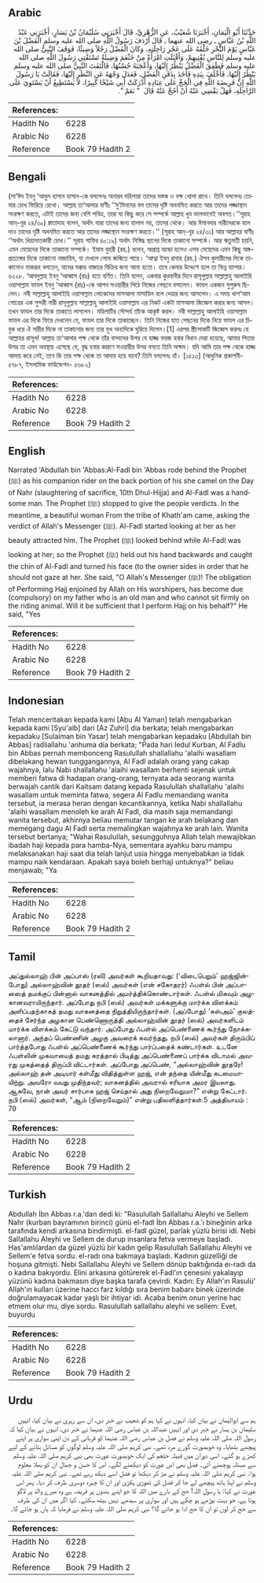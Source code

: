 ## Arabic


<div dir="rtl" lang="ar" style={{fontSize:'larger',backgroundColor:'#f8f9fa',padding:20}}>
حَدَّثَنَا أَبُو الْيَمَانِ، أَخْبَرَنَا شُعَيْبٌ، عَنِ الزُّهْرِيِّ، قَالَ أَخْبَرَنِي سُلَيْمَانُ بْنُ يَسَارٍ، أَخْبَرَنِي عَبْدُ اللَّهِ بْنُ عَبَّاسٍ ـ رضى الله عنهما ـ قَالَ أَرْدَفَ رَسُولُ اللَّهِ صلى الله عليه وسلم الْفَضْلَ بْنَ عَبَّاسٍ يَوْمَ النَّحْرِ خَلْفَهُ عَلَى عَجُزِ رَاحِلَتِهِ، وَكَانَ الْفَضْلُ رَجُلاً وَضِيئًا، فَوَقَفَ النَّبِيُّ صلى الله عليه وسلم لِلنَّاسِ يُفْتِيهِمْ، وَأَقْبَلَتِ امْرَأَةٌ مِنْ خَثْعَمَ وَضِيئَةٌ تَسْتَفْتِي رَسُولَ اللَّهِ صلى الله عليه وسلم فَطَفِقَ الْفَضْلُ يَنْظُرُ إِلَيْهَا، وَأَعْجَبَهُ حُسْنُهَا، فَالْتَفَتَ النَّبِيُّ صلى الله عليه وسلم يَنْظُرُ إِلَيْهَا، فَأَخْلَفَ بِيَدِهِ فَأَخَذَ بِذَقَنِ الْفَضْلِ، فَعَدَلَ وَجْهَهُ عَنِ النَّظَرِ إِلَيْهَا، فَقَالَتْ يَا رَسُولَ اللَّهِ إِنَّ فَرِيضَةَ اللَّهِ فِي الْحَجِّ عَلَى عِبَادِهِ أَدْرَكَتْ أَبِي شَيْخًا كَبِيرًا، لاَ يَسْتَطِيعُ أَنْ يَسْتَوِيَ عَلَى الرَّاحِلَةِ، فَهَلْ يَقْضِي عَنْهُ أَنْ أَحُجَّ عَنْهُ قَالَ ‏ "‏ نَعَمْ ‏"‏‏.‏
</div>
<div style={{backgroundColor:'#f8f9fa',padding:20, marginBottom: 10}}><table> <thead> <tr> <th>References:</th> <th></th> </tr> </thead> <tbody><tr><td>Hadith No</td><td>6228</td></tr><tr><td>Arabic No</td><td>6228</td></tr><tr><td>Reference</td><td>Book 79 Hadith 2</td></tr></tbody></table></div>

## Bengali


<div dir="ltr" lang="bn" style={{fontSize:'larger',backgroundColor:'#f8f9fa',padding:20}}>
(সা‘ঈদ ইবনু ‘আবুল হাসান হাসান-কে বললেনঃ অনারব মহিলারা তাদের মস্তক ও বক্ষ খোলা রাখে। তিনি বললেনঃ তোমার চোখ ফিরিয়ে রেখো। আল্লাহ তা‘আলার বাণীঃ ‘‘মু’মিনদের বল তাদের দৃষ্টি অবনমিত করতে আর তাদের লজ্জাস্থান সংরক্ষণ করতে, এটাই তাদের জন্য বেশি পবিত্র, তারা যা কিছু করে সে সম্পর্কে আল্লাহ খুব ভালভাবেই অবগত।’’সূরাহ আন্-নূর ২৪/৩০) ক্বাতাদাহ বলেন, অর্থাৎ যারা তাদের জন্য হালাল নয়, তাদের থেকে। আর ঈমানদার নারীদেরকে বলে দাও তাদের দৃষ্টি অবনমিত করতে আর তাদের লজ্জাস্থান সংরক্ষণ করতে।’’ (সূরাহ আন্-নূর ২৪/৩১) আর আল্লাহর বাণীঃ ‘‘অর্থাৎ খিয়ানাতকারী চোখ।’’ সূরাহ গাফির ৪০:১৯) অর্থাৎ নিষিদ্ধ স্থানের দিকে তাকানো সম্পর্কে। আর ঋতুমতী হয়নি, এমন মেয়েদের দিকে তাকানো সম্পর্কে। ইমাম যুহরী (রহ.) বলেন, অপ্রাপ্ত বয়স্কা হলেও এসব মেয়েদের এমন কিছু অঙ্গ-প্রত্যঙ্গের দিকে তাকানো নাজায়িয, যা দেখলে লোভ জন্মিতে পারে। ‘আত্বা ইবনু রাবাহ (রহ.) ঐসব কুমারীদের দিকে তাকানোও মাকরূহ বলতেন, যাদের মক্কার বাজারে বিক্রির জন্য আনা হতো। তবে কেনার উদ্দেশে হলে তা ভিন্ন ব্যাপার। ৬২২৮. ‘আবদুল্লাহ ইবনু ‘আব্বাস (রাঃ) হতে বর্ণিত। তিনি বলেন, একবার কুরবানীর দিনে রাসূলুল্লাহ সাল্লাল্লাহু আলাইহি ওয়াসাল্লাম ফাযল ইবনু ‘আব্বাস (রাঃ)-কে আপন সওয়ারীর পিঠে নিজের পেছনে বসালেন। ফাযল একজন সুপুরুষ ছিলেন। নবী সাল্লাল্লাহু আলাইহি ওয়াসাল্লাম লোকেদের মাসআলা মাসায়িল বলে দেয়ার জন্য আসলেন। এ সময় খাশ‘আম গোত্রের এক সুন্দরী নারী রাসূলুল্লাহ সাল্লাল্লাহু আলাইহি ওয়াসাল্লাম এর নিকট একটা মাসআলা জিজ্ঞেস করার জন্য আসল। তখন ফাযল তার দিকে তাকাতে লাগলেন। মহিলাটির সৌন্দর্য তাঁকে আকৃষ্ট করল। নবী সাল্লাল্লাহু আলাইহি ওয়াসাল্লাম ফাযল এর দিকে ফিরে দেখলেন যে, ফাযল তার দিকে তাকাচ্ছেন। তিনি নিজের হাত পেছনের দিকে নিয়ে ফাযল এর চিবুক ধরে ঐ নারীর দিকে না তাকানোর জন্য তার মুখ অন্যদিকে ঘুরিয়ে দিলেন।[1] এরপর স্ত্রীলোকটি জিজ্ঞেস করলঃ হে আল্লাহর রাসূল! আল্লাহ তা‘আলার পক্ষ থেকে তাঁর বান্দাদের উপর যে হাজ্জ ফরজ হবার বিধান দেয়া হয়েছে, আমার পিতার উপর তা এমন অবস্থায় এসেছে যে, বৃদ্ধ হবার কারণে সওয়ারীর উপর বসতে তিনি অক্ষম। যদি আমি তার পক্ষ থেকে হাজ্জ আদায় করে নেই, তবে কি তার পক্ষ থেকে তা আদায় হয়ে যাবে? তিনি বললেনঃ হাঁ। [১৫১৩] (আধুনিক প্রকাশনী- ৫৭৮৭, ইসলামিক ফাউন্ডেশন- ৫৬৮২)
</div>
<div style={{backgroundColor:'#f8f9fa',padding:20, marginBottom: 10}}><table> <thead> <tr> <th>References:</th> <th></th> </tr> </thead> <tbody><tr><td>Hadith No</td><td>6228</td></tr><tr><td>Arabic No</td><td>6228</td></tr><tr><td>Reference</td><td>Book 79 Hadith 2</td></tr></tbody></table></div>

## English


<div dir="ltr" lang="en" style={{fontSize:'larger',backgroundColor:'#f8f9fa',padding:20}}>
Narrated 'Abdullah bin 'Abbas:Al-Fadl bin 'Abbas rode behind the Prophet (ﷺ) as his companion rider on the back portion of his she camel on the Day of Nahr (slaughtering of sacrifice, 10th Dhul-Hijja) and Al-Fadl was a handsome man. The Prophet (ﷺ) stopped to give the people verdicts. In the meantime, a beautiful woman From the tribe of Khath'am came, asking the verdict of Allah's Messenger (ﷺ). Al-Fadl started looking at her as her beauty attracted him. The Prophet (ﷺ) looked behind while Al-Fadl was looking at her; so the Prophet (ﷺ) held out his hand backwards and caught the chin of Al-Fadl and turned his face (to the owner sides in order that he should not gaze at her. She said, "O Allah's Messenger (ﷺ)! The obligation of Performing Hajj enjoined by Allah on His worshipers, has become due (compulsory) on my father who is an old man and who cannot sit firmly on the riding animal. Will it be sufficient that I perform Hajj on his behalf?" He said, "Yes
</div>
<div style={{backgroundColor:'#f8f9fa',padding:20, marginBottom: 10}}><table> <thead> <tr> <th>References:</th> <th></th> </tr> </thead> <tbody><tr><td>Hadith No</td><td>6228</td></tr><tr><td>Arabic No</td><td>6228</td></tr><tr><td>Reference</td><td>Book 79 Hadith 2</td></tr></tbody></table></div>

## Indonesian


<div dir="ltr" lang="id" style={{fontSize:'larger',backgroundColor:'#f8f9fa',padding:20}}>
Telah menceritakan kepada kami [Abu Al Yaman] telah mengabarkan kepada kami [Syu'aib] dari [Az Zuhri] dia berkata; telah mengabarkan kepadaku [Sulaiman bin Yasar] telah mengabarkan kepadaku [Abdullah bin Abbas] radliallahu 'anhuma dia berkata; "Pada hari Iedul Kurban, Al Fadlu bin Abbas pernah membonceng Rasulullah shallallahu 'alaihi wasallam dibelakang hewan tunggangannya, Al Fadl adalah orang yang cakap wajahnya, lalu Nabi shallallahu 'alaihi wasallam berhenti sejenak untuk memberi fatwa di hadapan orang-orang, ternyata ada seorang wanita berwajah cantik dari Kaitsam datang kepada Rasulullah shallallahu 'alaihi wasallam untuk meminta fatwa, segera Al Fadlu memandang wanita tersebut, ia merasa heran dengan kecantikannya, ketika Nabi shallallahu 'alaihi wasallam menoleh ke arah Al Fadl, dia masih saja memandangi wanita tersebut, akhirnya beliau memutar tangan ke arah belakang dan memegang dagu Al Fadl serta memalingkan wajahnya ke arah lain. Wanita tersebut bertanya; "Wahai Rasulullah, sesungguhnya Allah telah mewajibkan ibadah haji kepada para hamba-Nya, sementara ayahku baru mampu melaksanakan haji saat dia telah lanjut usia hingga menyebabkan ia tidak mampu naik kendaraan. Apakah saya boleh berhaji untuknya?" beliau menjawab; "Ya
</div>
<div style={{backgroundColor:'#f8f9fa',padding:20, marginBottom: 10}}><table> <thead> <tr> <th>References:</th> <th></th> </tr> </thead> <tbody><tr><td>Hadith No</td><td>6228</td></tr><tr><td>Arabic No</td><td>6228</td></tr><tr><td>Reference</td><td>Book 79 Hadith 2</td></tr></tbody></table></div>

## Tamil


<div dir="ltr" lang="ta" style={{fontSize:'larger',backgroundColor:'#f8f9fa',padding:20}}>
அப்துல்லாஹ் பின் அப்பாஸ் (ரலி) அவர்கள் கூறியதாவது: (‘விடைபெறும்’ ஹஜ்ஜின்போது) அல்லாஹ்வின் தூதர் (ஸல்) அவர்கள் (என் சகோதரர்) ஃபள்ல் பின் அப்பாஸைத் தமக்குப் பின்னால் வாகனத்தில் அமர்த்திக்கொண்டார்கள். ஃபள்ல் மிகவும் அழகானவராயிருந்தார். அப்போது நபி (ஸல்) அவர்கள் மக்களுக்கு மார்க்க விளக்கம் அளிப்பதற்காகத் தமது வாகனத்தை நிறுத்தியிருந்தார்கள். (அப்போது) ‘கஸ்அம்’ குலத்தைச் சேர்ந்த அழகான பெண்ணொருத்தி அல்லாஹ்வின் தூதர் (ஸல்) அவர்களிடம் மார்க்க விளக்கம் கேட்டு வந்தார். அப்போது ஃபள்ல் அப்பெண்ணைக் கூர்ந்து நோக்கலானார். அந்தப் பெண்ணின் அழகு அவரைக் கவர்ந்தது. நபி (ஸல்) அவர்கள் திரும்பிப் பார்த்தபோது ஃபள்ல் அப்பெண்ணைக் கூர்ந்து பார்ப்பதைக் கண்டார்கள். உடனே ஃபள்லின் முகவாயைத் தமது கரத்தால் பிடித்து அப்பெண்ணைப் பார்க்க விடாமல் அவரது முகத்தைத் திருப்பி விட்டார்கள். அப்போது அப்பெண், “அல்லாஹ்வின் தூதரே! அல்லாஹ் தன் அடியார் கள்மீது விதித்துள்ள ஹஜ், என் தந்தை யின்மீது கடமையாயிற்று. அவரோ வயது முதிந்தவர்; வாகனத்தில் அவரால் சரியாக அமர இயலாது. ஆகவே, நான் அவர் சார்பாக ஹஜ் செய்தால் அது நிறைவேறுமா?” என்று கேட்டார். நபி (ஸல்) அவர்கள், “ஆம் (நிறைவேறும்)” என்று பதிலளித்தார்கள்.5 அத்தியாயம் : 79
</div>
<div style={{backgroundColor:'#f8f9fa',padding:20, marginBottom: 10}}><table> <thead> <tr> <th>References:</th> <th></th> </tr> </thead> <tbody><tr><td>Hadith No</td><td>6228</td></tr><tr><td>Arabic No</td><td>6228</td></tr><tr><td>Reference</td><td>Book 79 Hadith 2</td></tr></tbody></table></div>

## Turkish


<div dir="ltr" lang="tr" style={{fontSize:'larger',backgroundColor:'#f8f9fa',padding:20}}>
Abdullah İbn Abbas r.a.'dan dedi ki: "Rasulullah Sallallahu Aleyhi ve Sellem Nahr (kurban bayramının birinci) günü el-fadl İbn Abbas r.a.'ı bineğinin arka tarafında kendi arkasına bindirmişti. el-fadl güzel, parlak yüzlü birisi idi. Nebi Sallallahu Aleyhi ve Sellem de durup insanlara fetva vermeye başladı. Has'amlılardan da güzel yüzlü bir kadın gelip Rasulullah Sallallahu Aleyhi ve Sellem'e fetva sordu. el-radı ona bakmaya başladı. Kadının güzelliği de hoşuna gitmişti. Nebi Sallallahu Aleyhi ve Sellem dönüp baktığında eı-radı da o kadına bakıyordu. Elini arkasına götürerek el-Fadl'ın çenesini yakalayıp yüzünü kadına bakmasın diye başka tarafa çevirdi. Kadın: Ey Allah'ın Rasulü' Allah'ın kulları üzerine haccı farz kıldığı sıra benim babarıı binek üzerinde doğrulamayacak kadar yaşlı bir ihtiyar idi. Acaba benim onun yerine hac etmem olur mu, diye sordu. Rasulullah sallallahu aleyhi ve sellem: Evet, buyurdu
</div>
<div style={{backgroundColor:'#f8f9fa',padding:20, marginBottom: 10}}><table> <thead> <tr> <th>References:</th> <th></th> </tr> </thead> <tbody><tr><td>Hadith No</td><td>6228</td></tr><tr><td>Arabic No</td><td>6228</td></tr><tr><td>Reference</td><td>Book 79 Hadith 2</td></tr></tbody></table></div>

## Urdu


<div dir="rtl" lang="ur" style={{fontSize:'larger',backgroundColor:'#f8f9fa',padding:20}}>
ہم سے ابوالیمان نے بیان کیا، انہوں نے کہا ہم کو شعیب نے خبر دی، ان سے زہری نے بیان کیا، انہیں سلیمان بن یسار نے خبر دی اور انہیں عبداللہ بن عباس رضی اللہ عنہما نے خبر دی، انہوں نے بیان کیا کہ رسول اللہ صلی اللہ علیہ وسلم نے فضل بن عباس رضی اللہ عنہما کو قربانی کے دن اپنی سواری پر اپنے پیچھے بٹھایا۔ وہ خوبصورت گورے مرد تھے۔ نبی کریم صلی اللہ علیہ وسلم لوگوں کو مسائل بتانے کے لیے کھڑے ہو گئے۔ اسی دوران میں قبیلہ خثعم کی ایک خوبصورت عورت بھی نبی کریم صلی اللہ علیہ وسلم سے مسئلہ پوچھنے آئی۔ فضل بھی اس عورت کو دیکھنے لگے۔ اس کا حسن و جمال ان کو بھلا معلوم ہوا۔ نبی کریم صلی اللہ علیہ وسلم نے مڑ کر دیکھا تو فضل اسے دیکھ رہے تھے۔ نبی کریم صلی اللہ علیہ وسلم نے اپنا ہاتھ پیچھے لے جا کر فضل کی ٹھوڑی پکڑی اور ان کا چہرہ دوسری طرف کر دیا۔ پھر اس عورت نے کہا: یا رسول اللہ! حج کے بارے میں اللہ کا جو اپنے بندوں پر فریضہ ہے وہ میرے والد پر لاگو ہوتا ہے، جو بہت بوڑھے ہو چکے ہیں اور سواری پر سیدھے نہیں بیٹھ سکتے۔ کیا اگر میں ان کی طرف سے حج کر لوں تو ان کا حج ادا ہو جائے گا؟ نبی کریم صلی اللہ علیہ وسلم نے فرمایا کہ ہاں ہو جائے گا۔
</div>
<div style={{backgroundColor:'#f8f9fa',padding:20, marginBottom: 10}}><table> <thead> <tr> <th>References:</th> <th></th> </tr> </thead> <tbody><tr><td>Hadith No</td><td>6228</td></tr><tr><td>Arabic No</td><td>6228</td></tr><tr><td>Reference</td><td>Book 79 Hadith 2</td></tr></tbody></table></div>